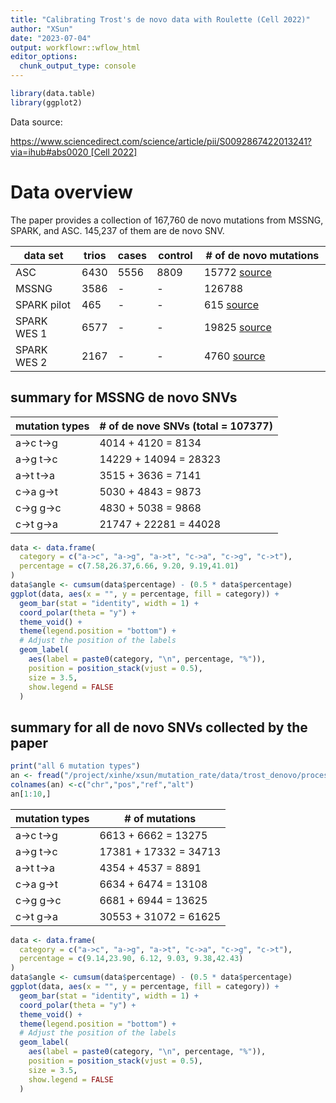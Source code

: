 ```yaml
---
title: "Calibrating Trost's de novo data with Roulette (Cell 2022)"
author: "XSun"
date: "2023-07-04"
output: workflowr::wflow_html
editor_options:
  chunk_output_type: console
---
```


```r
library(data.table)
library(ggplot2)
```


Data source: 

[https://www.sciencedirect.com/science/article/pii/S0092867422013241?via=ihub#abs0020 [Cell 2022]](https://www.sciencedirect.com/science/article/abs/pii/S0092867422013241?via=ihub)


# Data overview

The paper provides a collection of 167,760 de novo mutations from MSSNG, SPARK, and ASC. 145,237 of them are de novo SNV. 

| data set    | trios | cases | control | # of de novo mutations |
|-------------|-------|-------|---------|------------------------|
| ASC         | 6430  | 5556  | 8809    | 15772  [source](https://www.sciencedirect.com/science/article/pii/S0092867419313984)|
| MSSNG       | 3586  | -     | -       | 126788                 |
| SPARK pilot | 465   | -     | -       | 615    [source](https://www.nature.com/articles/s41525-019-0093-8)                |
| SPARK WES 1 | 6577  | -     | -       | 19825  [source](https://www.sciencedirect.com/science/article/pii/S0896627318300187?via%3Dihub)|
| SPARK WES 2 | 2167  | -     | -       | 4760   [source](https://www.sciencedirect.com/science/article/pii/S0896627318300187?via%3Dihub)|


## summary for MSSNG de novo SNVs 

| mutation types | # of de nove SNVs (total = 107377)        |
|----------------|-----------------------|
| a->c t->g      | 4014 + 4120 = 8134   |
| a->g t->c      | 14229 + 14094 = 28323 |
| a->t t->a      | 3515 + 3636 = 7141   |
| c->a g->t      | 5030 + 4843 = 9873 |
| c->g g->c      | 4830 + 5038 = 9868 |
| c->t g->a      | 21747 + 22281 = 44028 |


```r

data <- data.frame(
  category = c("a->c", "a->g", "a->t", "c->a", "c->g", "c->t"),
  percentage = c(7.58,26.37,6.66, 9.20, 9.19,41.01)
)
data$angle <- cumsum(data$percentage) - (0.5 * data$percentage)
ggplot(data, aes(x = "", y = percentage, fill = category)) +
  geom_bar(stat = "identity", width = 1) +
  coord_polar(theta = "y") +
  theme_void() +
  theme(legend.position = "bottom") +
  # Adjust the position of the labels
  geom_label(
    aes(label = paste0(category, "\n", percentage, "%")),
    position = position_stack(vjust = 0.5),
    size = 3.5,
    show.legend = FALSE
  )
```

## summary for all de novo SNVs collected by the paper

```r
print("all 6 mutation types")
an <- fread("/project/xinhe/xsun/mutation_rate/data/trost_denovo/processed/alltype.bed")
colnames(an) <-c("chr","pos","ref","alt")
an[1:10,]
```

| mutation types | # of mutations        |
|----------------|-----------------------|
| a->c t->g      | 6613 + 6662 = 13275   |
| a->g t->c      | 17381 + 17332 = 34713 |
| a->t t->a      | 4354 + 4537 = 8891   |
| c->a g->t      | 6634 + 6474 = 13108 |
| c->g g->c      | 6681 + 6944 = 13625 |
| c->t g->a      | 30553 + 31072 = 61625 |


```r

data <- data.frame(
  category = c("a->c", "a->g", "a->t", "c->a", "c->g", "c->t"),
  percentage = c(9.14,23.90, 6.12, 9.03, 9.38,42.43)
)
data$angle <- cumsum(data$percentage) - (0.5 * data$percentage)
ggplot(data, aes(x = "", y = percentage, fill = category)) +
  geom_bar(stat = "identity", width = 1) +
  coord_polar(theta = "y") +
  theme_void() +
  theme(legend.position = "bottom") +
  # Adjust the position of the labels
  geom_label(
    aes(label = paste0(category, "\n", percentage, "%")),
    position = position_stack(vjust = 0.5),
    size = 3.5,
    show.legend = FALSE
  )
```


<!-- # Rescaling -->

<!-- ```{r echo=FALSE, message=FALSE, warning=FALSE,fig.height=5, fig.width=5} -->

<!-- load("/project/xinhe/xsun/mutation_rate/4.de_novo_an/results/scaling_factor.rdata") -->


<!-- print("fitting: observed (An et al.) ~ expected (Roulette) + 0") -->
<!-- fit <- lm(denovo_per_chr ~ rl_per_chr + 0) -->
<!-- print(summary(fit)) -->

<!-- data <- data.frame(expected = rl_per_chr, observed = denovo_per_chr) -->
<!-- print(data) -->

<!-- # Create the plot -->
<!-- ggplot(data, aes(x = expected, y = observed)) + -->
<!--   geom_point() + -->
<!--   geom_abline(slope = fit$coefficients[1], intercept = 0, color = "red") + -->
<!--   xlab("Expected_Roulette") + -->
<!--   ylab("Observed_An et al.")  -->

<!-- print(paste0("the scalling factor is ",round(fit$coefficients[1],digits = 5))) -->
<!-- print(paste0("obs = ",round(fit$coefficients[1],digits = 5),"* exp")) -->
<!-- ``` -->


<!-- # Random effect distribution (after rescaling) -->

<!-- ## Window size: 10kb -->

<!-- ### chr1 -->

<!-- All 6 mutation types, random effect: obs/exp -->

<!-- ```{r echo=FALSE, message=FALSE, warning=FALSE,fig.height=5, fig.width=10} -->

<!-- data <- fread("/project/xinhe/xsun/mutation_rate/4.de_novo_an/data/per_chr_processed/chr1/rl_an_combine_chr1_10000.txt") -->
<!-- colnames(data) <- c("chr","start","end","obs","exp") -->
<!-- data$Mb <- data$start/1000000 -->
<!-- data$randeff <- data$obs / data$exp -->

<!-- print("the number of observed de novo mutations per window") -->
<!-- table(data$obs) -->

<!-- ggplot(data, aes(x = Mb, y = obs)) + -->
<!--   geom_point(size=0.2) + -->
<!--   scale_x_continuous(name = "Genomic position (Mb)") + -->
<!--   ylab("# of observed de novo mutations") + -->
<!--   ggtitle("Distribution of observed de novo mutations") +  -->
<!--   theme_bw() + -->
<!--   theme(plot.title = element_text(hjust = 0.5)) -->


<!-- ggplot(data, aes(x = Mb, y = randeff)) + -->
<!--   geom_point(size=0.2) + -->
<!--   scale_x_continuous(name = "Genomic position (Mb)") + -->
<!--   ylab("Random effects") + -->
<!--   ggtitle("Distribution of random effects") +  -->
<!--   theme_bw() + -->
<!--   theme(plot.title = element_text(hjust = 0.5)) -->


<!-- ``` -->

<!-- ### chr22 -->

<!-- All 6 mutation types, random effect: obs/exp -->

<!-- ```{r echo=FALSE, message=FALSE, warning=FALSE,fig.height=5, fig.width=10} -->

<!-- data <- fread("/project/xinhe/xsun/mutation_rate/4.de_novo_an/data/per_chr_processed/chr22/rl_an_combine_chr22_10000.txt") -->
<!-- colnames(data) <- c("chr","start","end","obs","exp") -->
<!-- data$Mb <- data$start/1000000 -->
<!-- data$randeff <- data$obs / data$exp -->

<!-- print("the number of observed de novo mutations per window") -->
<!-- table(data$obs) -->

<!-- ggplot(data, aes(x = Mb, y = obs)) + -->
<!--   geom_point(size=0.2) + -->
<!--   scale_x_continuous(name = "Genomic position (Mb)") + -->
<!--   ylab("# of observed de novo mutations") + -->
<!--   ggtitle("Distribution of observed de novo mutations") +  -->
<!--   theme_bw() + -->
<!--   theme(plot.title = element_text(hjust = 0.5)) -->


<!-- ggplot(data, aes(x = Mb, y = randeff)) + -->
<!--   geom_point(size=0.2) + -->
<!--   scale_x_continuous(name = "Genomic position (Mb)") + -->
<!--   ylab("Random effects") + -->
<!--   ggtitle("Distribution of random effects") +  -->
<!--   theme_bw() + -->
<!--   theme(plot.title = element_text(hjust = 0.5)) -->


<!-- ``` -->

<!-- ## Window size: 50kb -->

<!-- ### chr1 -->

<!-- All 6 mutation types, random effect: obs/exp -->

<!-- ```{r echo=FALSE, message=FALSE, warning=FALSE,fig.height=5, fig.width=10} -->

<!-- data <- fread("/project/xinhe/xsun/mutation_rate/4.de_novo_an/data/per_chr_processed/chr1/rl_an_combine_chr1_50000.txt") -->
<!-- colnames(data) <- c("chr","start","end","obs","exp") -->
<!-- data$Mb <- data$start/1000000 -->
<!-- data$randeff <- data$obs / data$exp -->

<!-- print("the number of observed de novo mutations per window") -->
<!-- table(data$obs) -->

<!-- ggplot(data, aes(x = Mb, y = obs)) + -->
<!--   geom_point(size=0.2) + -->
<!--   scale_x_continuous(name = "Genomic position (Mb)") + -->
<!--   ylab("# of observed de novo mutations") + -->
<!--   ggtitle("Distribution of observed de novo mutations") +  -->
<!--   theme_bw() + -->
<!--   theme(plot.title = element_text(hjust = 0.5)) -->


<!-- ggplot(data, aes(x = Mb, y = randeff)) + -->
<!--   geom_point(size=0.2) + -->
<!--   scale_x_continuous(name = "Genomic position (Mb)") + -->
<!--   ylab("Random effects") + -->
<!--   ggtitle("Distribution of random effects") +  -->
<!--   theme_bw() + -->
<!--   theme(plot.title = element_text(hjust = 0.5)) -->


<!-- ``` -->

<!-- ### chr22 -->

<!-- All 6 mutation types, random effect: obs/exp -->

<!-- ```{r echo=FALSE, message=FALSE, warning=FALSE,fig.height=5, fig.width=10} -->

<!-- data <- fread("/project/xinhe/xsun/mutation_rate/4.de_novo_an/data/per_chr_processed/chr22/rl_an_combine_chr22_50000.txt") -->
<!-- colnames(data) <- c("chr","start","end","obs","exp") -->
<!-- data$Mb <- data$start/1000000 -->
<!-- data$randeff <- data$obs / data$exp -->

<!-- print("the number of observed de novo mutations per window") -->
<!-- table(data$obs) -->

<!-- ggplot(data, aes(x = Mb, y = obs)) + -->
<!--   geom_point(size=0.2) + -->
<!--   scale_x_continuous(name = "Genomic position (Mb)") + -->
<!--   ylab("# of observed de novo mutations") + -->
<!--   ggtitle("Distribution of observed de novo mutations") +  -->
<!--   theme_bw() + -->
<!--   theme(plot.title = element_text(hjust = 0.5)) -->


<!-- ggplot(data, aes(x = Mb, y = randeff)) + -->
<!--   geom_point(size=0.2) + -->
<!--   scale_x_continuous(name = "Genomic position (Mb)") + -->
<!--   ylab("Random effects") + -->
<!--   ggtitle("Distribution of random effects") +  -->
<!--   theme_bw() + -->
<!--   theme(plot.title = element_text(hjust = 0.5)) -->


<!-- ``` -->
